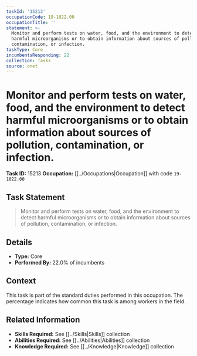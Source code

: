 ```yaml
---
taskId: '15213'
occupationCode: 19-1022.00
occupationTitle: ''
statement: >-
  Monitor and perform tests on water, food, and the environment to detect
  harmful microorganisms or to obtain information about sources of pollution,
  contamination, or infection.
taskType: Core
incumbentsResponding: 22
collection: Tasks
source: onet
---
```

# Monitor and perform tests on water, food, and the environment to detect harmful microorganisms or to obtain information about sources of pollution, contamination, or infection.

**Task ID:** 15213
**Occupation:** [[../Occupations|Occupation]] with code `19-1022.00`

## Task Statement

> Monitor and perform tests on water, food, and the environment to detect harmful microorganisms or to obtain information about sources of pollution, contamination, or infection.

## Details

- **Type:** Core
- **Performed By:** 22.0% of incumbents

## Context

This task is part of the standard duties performed in this occupation. The percentage indicates how common this task is among workers in the field.

## Related Information

- **Skills Required:** See [[../Skills|Skills]] collection
- **Abilities Required:** See [[../Abilities|Abilities]] collection
- **Knowledge Required:** See [[../Knowledge|Knowledge]] collection

